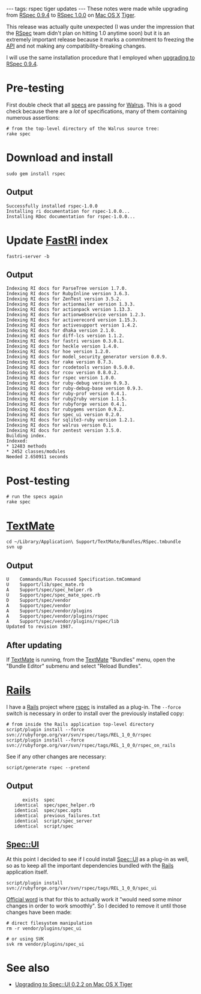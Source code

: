 ---
tags: rspec tiger updates
---
These notes were made while upgrading from [[RSpec 0.9.4]] to [[RSpec 1.0.0]] on [[Mac OS X]] [[Tiger]].

This release was actually quite unexpected (I was under the impression that the [[RSpec]] team didn't plan on hitting 1.0 anytime soon) but it is an extremely important release because it marks a commitment to freezing the [[API]] and not making any compatibility-breaking changes.

I will use the same installation procedure that I employed when [[upgrading to RSpec 0.9.4]].

= Pre-testing =

First double check that all [[specs]] are passing for [[Walrus]]. This is a good check because there are a ''lot'' of specifications, many of them containing numerous assertions:

<pre># from the top-level directory of the Walrus source tree:
rake spec</pre>

= Download and install =

<pre>sudo gem install rspec</pre>

== Output ==

<pre>Successfully installed rspec-1.0.0
Installing ri documentation for rspec-1.0.0...
Installing RDoc documentation for rspec-1.0.0...</pre>

= Update [[FastRI]] index =

<pre>fastri-server -b</pre>

== Output ==

<pre>Indexing RI docs for ParseTree version 1.7.0.
Indexing RI docs for RubyInline version 3.6.3.
Indexing RI docs for ZenTest version 3.5.2.
Indexing RI docs for actionmailer version 1.3.3.
Indexing RI docs for actionpack version 1.13.3.
Indexing RI docs for actionwebservice version 1.2.3.
Indexing RI docs for activerecord version 1.15.3.
Indexing RI docs for activesupport version 1.4.2.
Indexing RI docs for dhaka version 2.1.0.
Indexing RI docs for diff-lcs version 1.1.2.
Indexing RI docs for fastri version 0.3.0.1.
Indexing RI docs for heckle version 1.4.0.
Indexing RI docs for hoe version 1.2.0.
Indexing RI docs for model_security_generator version 0.0.9.
Indexing RI docs for rake version 0.7.3.
Indexing RI docs for rcodetools version 0.5.0.0.
Indexing RI docs for rcov version 0.8.0.2.
Indexing RI docs for rspec version 1.0.0.
Indexing RI docs for ruby-debug version 0.9.3.
Indexing RI docs for ruby-debug-base version 0.9.3.
Indexing RI docs for ruby-prof version 0.4.1.
Indexing RI docs for ruby2ruby version 1.1.5.
Indexing RI docs for rubyforge version 0.4.1.
Indexing RI docs for rubygems version 0.9.2.
Indexing RI docs for spec_ui version 0.2.0.
Indexing RI docs for sqlite3-ruby version 1.2.1.
Indexing RI docs for walrus version 0.1.
Indexing RI docs for zentest version 3.5.0.
Building index.
Indexed:
* 12483 methods
* 2452 classes/modules
Needed 2.650911 seconds</pre>

= Post-testing =

<pre># run the specs again
rake spec</pre>

= [[TextMate]] =

<pre>cd ~/Library/Application\ Support/TextMate/Bundles/RSpec.tmbundle
svn up</pre>

== Output ==

<pre>U    Commands/Run Focussed Specification.tmCommand
U    Support/lib/spec_mate.rb
A    Support/spec/spec_helper.rb
U    Support/spec/spec_mate_spec.rb
D    Support/spec/vendor
A    Support/spec/vendor
A    Support/spec/vendor/plugins
A    Support/spec/vendor/plugins/rspec
A    Support/spec/vendor/plugins/rspec/lib
Updated to revision 1987.</pre>

== After updating ==

If [[TextMate]] is running, from the [[TextMate]] "Bundles" menu, open the "Bundle Editor" submenu and select "Reload Bundles".

= [[Rails]] =

I have a [[Rails]] project where [[rspec]] is installed as a plug-in. The <tt>--force</tt> switch is necessary in order to install over the previously installed copy:

<pre># from inside the Rails application top-level directory
script/plugin install --force svn://rubyforge.org/var/svn/rspec/tags/REL_1_0_0/rspec
script/plugin install --force svn://rubyforge.org/var/svn/rspec/tags/REL_1_0_0/rspec_on_rails</pre>

See if any other changes are necessary:

<pre>script/generate rspec --pretend</pre>

== Output ==

<pre>      exists  spec
   identical  spec/spec_helper.rb
   identical  spec/spec.opts
   identical  previous_failures.txt
   identical  script/spec_server
   identical  script/spec</pre>

== [[Spec::UI]] ==

At this point I decided to see if I could install [[Spec::UI]] as a plug-in as well, so as to keep all the important dependencies bundled with the [[Rails]] application itself.

<pre>script/plugin install svn://rubyforge.org/var/svn/rspec/tags/REL_1_0_0/spec_ui</pre>

[http://rubyforge.org/pipermail/rspec-users/2007-May/001619.html Official word] is that for this to actually work it "would need some minor changes in order to work smoothly". So I decided to remove it until those changes have been made:

<pre># direct filesystem manipulation
rm -r vendor/plugins/spec_ui

# or using SVK
svk rm vendor/plugins/spec_ui</pre>

= See also =

* [[Upgrading to Spec::UI 0.2.2 on Mac OS X Tiger]]
